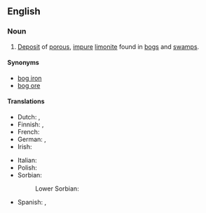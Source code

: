 ==English==

===Noun===
{{wikipedia}}
{{en-noun|head=[[bog iron]] [[ore]]|-}}

# {{lb|en|geology}} [[deposit|Deposit]] of [[porous]], [[impure]] [[limonite]] found in [[bog]]s and [[swamp]]s.

====Synonyms====
* [[bog iron]]
* [[bog ore]]

====Translations====
{{trans-top|deposit}}
* Dutch: {{t+|nl|oer|n}}, {{t|nl|ijzeroer|n}}
* Finnish: {{t+|fi|suomalmi}} {{qualifier|in bog}}, {{t+|fi|järvimalmi}} {{qualifier|in lake}}
* French: {{t|fr|fer des marais|m}}
* German: {{t|de|Raseneisenstein|m}}, {{t|de|Raseneisenerz|n}}
* Irish: {{t|ga|cac iarainn|m}}
{{trans-mid}}
* Italian: {{t|it|ferro di palude|m}}
* Polish: {{t+|pl|ruda darniowa|f}}
* Sorbian:
*: Lower Sorbian: {{t|dsb|ruda|f}}
* Spanish: {{t|es|hierro de los pantanos|m}}, {{t|es|hierro de los prados|m}}
{{trans-bottom}}
